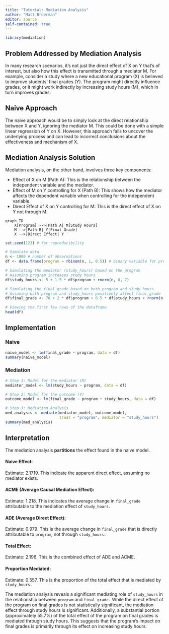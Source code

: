 ```yaml
---
title: "Tutorial: Mediation Analysis"
author: "Matt Broerman"
editor: source
self-contained: true
---
```


```r
library(mediation)
```


## Problem Addressed by Mediation Analysis

In many research scenarios, it's not just the direct effect of X on Y that's of interest, but also how this effect is transmitted through a mediator M. For example, consider a study where a new educational program (X) is believed to improve students' final grades (Y). The program might directly influence grades, or it might work indirectly by increasing study hours (M), which in turn improves grades.

## Naive Approach

The naive approach would be to simply look at the direct relationship between X and Y, ignoring the mediator M. This could be done with a simple linear regression of Y on X. However, this approach fails to uncover the underlying process and can lead to incorrect conclusions about the effectiveness and mechanism of X.

## Mediation Analysis Solution

Mediation analysis, on the other hand, involves three key components:

- Effect of X on M (Path A): This is the relationship between the independent variable and the mediator.
- Effect of M on Y controlling for X (Path B): This shows how the mediator affects the dependent variable when controlling for the independent variable.
- Direct Effect of X on Y controlling for M: This is the direct effect of X on Y not through M.

```mermaid
graph TD
    X[Program] -->|Path A| M[Study Hours]
    M -->|Path B| Y[Final Grade]
    X -->|Direct Effect| Y
```


```r

set.seed(123) # for reproducibility

# Simulate data
n <- 1000 # number of observations
df <- data.frame(program = rbinom(n, 1, 0.5)) # binary variable for program

# Simulating the mediator (study_hours) based on the program
# Assuming program increases study hours
df$study_hours <- 5 + 1.5 * df$program + rnorm(n, 0, 2)

# Simulating the final_grade based on both program and study_hours
# Assuming both program and study_hours positively affect final_grade
df$final_grade <- 70 + 2 * df$program + 0.5 * df$study_hours + rnorm(n, 0, 10)

# Viewing the first few rows of the dataframe
head(df)
```

## Implementation

### Naive

```r
naive_model <- lm(final_grade ~ program, data = df)
summary(naive_model)

```

### Mediation

```r
# Step 1: Model for the mediator (M)
mediator_model <- lm(study_hours ~ program, data = df)

# Step 2: Model for the outcome (Y)
outcome_model <- lm(final_grade ~ program + study_hours, data = df)

# Step 3: Mediation Analysis
med_analysis <- mediate(mediator_model, outcome_model, 
                        treat = "program", mediator = "study_hours")
summary(med_analysis)
```

## Interpretation

The mediation analysis **partitions** the effect found in the naive model.

#### Naive Effect:
Estimate: 2.1719. This indicate the apparent direct effect, assuming no mediator exists. 

#### ACME (Average Causal Mediation Effect):
Estimate: 1.218. This indicates the average change in `final_grade` attributable to the mediation effect of `study_hours.`

#### ADE (Average Direct Effect):
Estimate: 0.979. This is the average change in `final_grade` that is directly attributable to `program`, not through `study_hours.`

#### Total Effect:
Estimate: 2.196. This is the combined effect of ADE and ACME.

#### Proportion Mediated:
Estimate: 0.557. This is the proportion of the total effect that is mediated by `study_hours.`


The mediation analysis reveals a significant mediating role of `study_hours` in the relationship between `program` and `final_grade.` While the direct effect of the program on final grades is not statistically significant, the mediation effect through study hours is significant. Additionally, a substantial portion (approximately 55.7%) of the total effect of the program on final grades is mediated through study hours. This suggests that the program's impact on final grades is primarily through its effect on increasing study hours.
